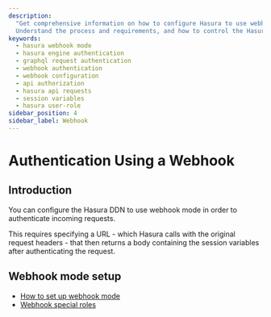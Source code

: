 ```yaml
---
description:
  "Get comprehensive information on how to configure Hasura to use webhook mode to authenticate incoming requests.
  Understand the process and requirements, and how to control the Hasura Engine's response to user authentication."
keywords:
  - hasura webhook mode
  - hasura engine authentication
  - graphql request authentication
  - webhook authentication
  - webhook configuration
  - api authorization
  - hasura api requests
  - session variables
  - hasura user-role
sidebar_position: 4
sidebar_label: Webhook
---
```


# Authentication Using a Webhook

## Introduction

You can configure the Hasura DDN to use webhook mode in order to authenticate incoming requests.

This requires specifying a URL - which Hasura calls with the original request headers - that then returns a body
containing the session variables after authenticating the request.

## Webhook mode setup

- [How to set up webhook mode](/auth/webhook/webhook-mode.mdx)
- [Webhook special roles](/auth/webhook/tutorials/special-roles.mdx)
